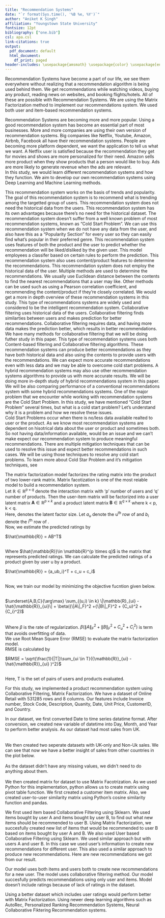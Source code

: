 ```yaml
---
title: "Recommendation Systems"
date: "`r format(Sys.time(), '%B %e, %Y')`"
author: "Aniket K Singh"
affiliation: "Youngstown State University"
fontsize: 12pt
bibliography: ["one.bib"]
csl: apa.csl
link-citations: true
output:
  pdf_document: default
  html_document:
    df_print: paged
header-includes: \usepackage{amsmath} \usepackage{color} \usepackage[english]{babel} \usepackage{graphicx} \usepackage{filecontents} \usepackage{natbib} \usepackage{url} \usepackage[nottoc]{tocbibind} 
---
```



\tableofcontents


\newpage
\maketitle
\section{Abstract}
Recommendation Systems have become a part of our life, we see them everywhere without realizing that a recommendation algorithm is being used behind them. We get recommendations while watching videos, buying any product, reading news on websites, and booking flights/hotels. All of these are possible with Recommendation Systems. We are using the Matrix Factorization method to implement our recommendations system. We used both user and item-based recommendation systems. 
\clearpage
\section{Introduction}
Recommendation Systems are becoming more and more popular. Using a good recommendation system has become an essential part of most businesses. More and more companies are using their own version of recommendation systems. Big companies like Netflix, Youtube, Amazon, Airbnb, Facebook all have their recommendation systems. People are becoming more platform dependent, we want the application to tell us what we want. A Netflix user is satisfied because the recommendation they get for movies and shows are more personalized for their need. Amazon sells more product when they show products that a person would like to buy. Ads are more likely to generate revenue when the ads are relevant. \cite{RecommendationSystems}
\
In this study, we would learn different recommendation systems and how they function. We aim to develop our own recommendation systems using Deep Learning and Machine Learning methods.

\section{Types of Recommendation Systems}
\subsection{Popularity Based Recommendation Systems}
  This recommendation system works on the basis of trends and popularity. The goal of this recommendation system is to recommend what is trending among the targetted group of users. This recommendation system does not need the historical data from the users. This recommendation system has its own advantages because there's no need for the historical dataset. The recommendation system doesn't suffer from a well known problem of most recommendation systems, known as "Cold Start Problem". 
   \hfill \break
  We can use this recommendation system when we do not have any data from the user, and also have this as a "Popularity Section" for every user so they can easily find what's popular in their preferred genre.\cite{TypesOfRecommendationSystems}
    \begin{figure}
  \centering
    \includegraphics[width=0.5\textwidth]{~/RecommendationSystem/images/popularityBasedRecommendationSystems.png}
    \caption{Architecture of the Popularity-based Recommender System \cite{inproceedings}}
\end{figure}
\subsection{Classification Model}
  This recommendation system uses features of both the product and the user to predict whether the recommendation will be liked/disliked by the given user. This model employees a classifer based on certain rules to perform the prediction. \cite{TypesOfRecommendationSystems}
     \begin{figure}
  \centering
    \includegraphics[width=0.5\textwidth]{~/RecommendationSystem/images/classificationModel.png}
    \caption{Classification Model Recommender System \cite{TypesOfRecommendationSystems}}
\end{figure}
\subsection{Conent-Based Recommendation Systems}
     This recommendation system also uses content/product features to determine the recommendations. This recommendation system does not employ the historical data of the user. Multiple methods are used to determine the recommendations. We usually use Euclidean distance between the contents to find the nearest recommendations that a user may like. Other methods can be used such as using a Pearson correlation coefficient, and recommending the content/product if they're closely correlated. We would get a more in depth overview of these recommendation systems in this study. \cite{TypesOfRecommendationSystems}
      \begin{figure}
  \centering
    \includegraphics[width=0.4\textwidth]{~/RecommendationSystem/images/contentBasedRecommendation.jpeg}
    \caption{Content-Based Recommendations System \cite{ContentBasedRecommendation}}
\end{figure}
\subsection{Collaborative Filtering Recommendation Systems}
This type of recommendations systems are widely used and considered to be the intelligent recommendation system. Collaborative filtering uses historical data of the users. Collaborative filtering finds similarties between users and makes prediction for better recommendations. Collaborative filtering requires data, and having more data makes the prediction better, which results in better recommendations. We have many methods for collaborative filtering that we will be doing futher study in this paper. \cite{TypesOfRecommendationSystems}
  \begin{figure}
  \centering
    \includegraphics[width=0.6\textwidth]{~/RecommendationSystem/images/collaborative.png}
    \caption{Collaborative Filtering Recommendation System \cite{Collaborative}}
\end{figure}
\subsection{Hybrid Recommendation Systems}
This type of recommendation systems uses both Content-based filtering and Collaborative filtering algorithms. These recommendation systems can produce better recommendations as they have both historical data and also using the contents to provide users with the recommendations. We can expect more accurate recommendations even with less data and we may be able to overcome cold start problems. A hybrid recommendation systems may also use other recommendation systems algorithms to provide us with more accurate results. We will be doing more in-depth study of hybrid recommendations system in this paper. We will be also comparing performance of a conventional recommendations system with some hybrid recommendations systems. \cite{Hybrid}
 \begin{figure}
  \centering
    \includegraphics[width=0.5\textwidth]{~/RecommendationSystem/images/hybrid.png}
    \caption{Hybrid Recommendation System \cite{Hybrid}}
\end{figure}
\section{Problems with Recommendation Systems}
\subsection{Cold Start Problem}
One of the major problem that we encounter while working with recommendation systems are the Cold Start Problem. In this study, we have mentioned "Cold Start Problem" several times, but what is a cold start problem? Let's understand why it is a problem and how we resolve these issues.  
Cold Start Problems occur when there is no/less data available realted to user or the product. As we know most recommendation systems are dependent on hisotrical data about the user or product and sometimes both. So not having data/information available, would be an issue and we can't make expect our recommendation system to produce meaningful recommendations. 
There are multiple mitigation techniques that can be used to resolve this issue and expect better recommendations in such cases. We will be using those techniques to resolve any cold start problems. To learn more about Cold Star Problem and it's mitigation techniques, see \cite{ColdStartProblem}
\section {Models for  Recommendation Systems} 
\subsection{Matrix Factorization Model} 
The matrix factorization model factorizes the rating matrix into the product of two lower-rank matrix.
Matrix facotization is one of the most reiable model to build a recommendation system.
\
Let $\mathbb{R} \in \mathbb{R}^{p \times q}$ denote the interaction matrix with 'p' number of users and 'q' number of products. Then the user-item matrix will be factorized into a user latent matrix $\textbf{A} \in \mathbb{R}^{p \times k}$ and a product latent matrix $\textbf{B} \in \mathbb{R}^{q \times k}$ where  k < p, k < q.
\
Here, \textbf{k} denotes the latent factor size. Let $a_u$ denote the u$^{\text{th}}$ row of \textbf{A} and $b_i$ denote the i$^{\text{th}}$ row of \textbf{B}.
\
Now, we estimate the predicted ratings by 
\

$\hat{\mathbb{R}} = AB^T$

\
Where $\hat{\mathbb{R}}\in \mathbb{R}^{p \times q}$ is the matrix that represents predicted ratings. We can calculate the predicted ratings of a product given by user u by a product. 
\

$\hat{\mathbb{R}} = {a_ub_i}^T + c_u + c_i$

\
Now, we train our model by minimizing the objective fucntion given below. 

\
  $\underset{A,B,C}{\arg\max} \sum_{(u,i) \in k} \|\mathbb{R}_{ui} - \hat{\mathbb{R}}_{ui}\| + \beta({\|A\|_F}^2 +{\|B\|_F}^2 + {C_u}^2 + {C_i}^2)$
  
\
Where $\beta$ is the rate of regularization. 
$\beta({\|A\|_F}^2 +{\|B\|_F}^2 + {C_u}^2 + {C_i}^2)$ is term that avoids overfitting of data. 
\
We use Root Mean Square Error (RMSE) to evaluate the matrix factorization model. 
\
RMSE is calculated by 
\

 $RMSE = \sqrt{\frac{1}{|T|}\sum_{ui \in T}({\mathbb{R}}_{ui} - \hat{\mathbb{R}}_{ui} )^2}$

\
Here, T is the set of pairs of users and products evaluated. \cite{RecommendationSystem}

\section{Product Recommendation System}
For this study, we implemented a product recommendation system using Collaborative Filtering, Matrix Factorization. We have a dataset of Online Retail with 531285 rows and 8 columns. Our features include Invoice number, Stock Code, Description, Quanity, Date, Unit Price, CustomerID, and Country. 

\subsection{Data Preparation}
In our dataset, we first converted Date to time series datatime format. After conversion, we created new variable of datetime into Day, Month, and Year to perform better analysis. 
As our dataset had most sales from UK. 
\
\
\includegraphics{~/RecommendationSystem/images/country.png}
\
We then created two seperate datasets with UK-only and Non-Uk sales. We can see that now we have a better insight of sales from other countries in the plot below.
\
\includegraphics{~/RecommendationSystem/images/nonUk.png}
\
As the dataset didn't have any missing values, we didn't need to do anything about them. 
\
\
We then created matrix for dataset to use Matrix Facotrization. As we used Python for this implementation, python allows us to create matrix using pivot table function. We first created a customer item matrix. Also, we created user-to-user similarity matrix using Python's cosine similarity function and pandas. 

\subsection{Model Results}
We first used item based Collaborative Filtering using Sklearn. We used items bought by user A and items bought by user B, to find out what new items should be recommended to user B. Using Matrix Factorization, we succesfully created new list of items that would be recommended to user B based on items bought by user A and B. 
We also used User based Collaborative Filtering using Sklearn. We used similar approach but with users A and user B. In this case we used user's information to create new recommendations for different user. This also used a similar approach to produce new recommendations. 
Here are new recommendations we got from our result. 
\
\includegraphics[width=0.4\textwidth]{~/RecommendationSystem/images/recommendations.png}

\subsection{Model Strength}
Our model uses both items and users both to create new recommendations for a new user. The model uses collaborative filtering method. Our model succesfully predicts recommendations using only user and items. 
\subsection{Model Weakness}
Model doesn't include ratings because of lack of ratings in the dataset.
\subsection{Future Work}
Using a better dataset which includes  user ratings would perform better with Matrix Factorization. Using newer deep learning algorithms such as AutoRec, Personalized Ranking Recommendation Systems, Neural Collaborative Fiktering Recommendation systems. 


\clearpage

\bibliographystyle{unsrt}
\bibliography{one}




